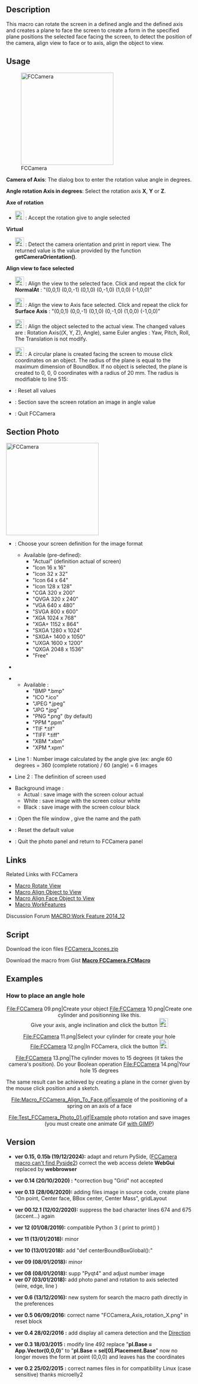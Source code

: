 <languages/>
{{Macro
|Name=Macro FCCamera
|Icon=FCCamera_00.png
|Description=This macro can rotate the screen in a defined angle and the defined axis and creates a plane to face the screen to create a form in the specified plane positions the selected face facing the screen, to detect the position of the camera, align view to face or to axis, align the object to view.
|Author=Mario52
|Version=0.15b
|Date=2024/12/19
|FCVersion=1.00 and more
|Download=[https://wiki.freecad.org/images/2/25/FCCamera_00.png ToolBar Icon]
}}

==Description==

This macro can rotate the screen in a defined angle and the defined axis and creates a plane to face the screen to create a form in the specified plane positions the selected face facing the screen, to detect the position of the camera, align view to face or to axis, align the object to view. 

{{Codeextralink|https://gist.githubusercontent.com/mario52a/4aa545c23b323cf68824/raw/b31c64d26788b796750095eca4a6b92803537732/Macro%2520FCCamera.FCMacro}}

==Usage==

[[File:Macro FCCamera 00.png|250px|left|FCCamera]]

'''Camera of Axis''': The dialog box to enter the rotation value angle in degrees.

'''Angle rotation Axis in degrees''': Select the rotation axis '''X''', '''Y''' or '''Z'''.

'''Axe of rotation'''

* [[File:FCCamera_01.png|24px]] {{KEY|Accept the rotation}} : Accept the rotation give to angle selected

'''Virtual'''

* [[File:FCCamera_02.png|24px]] {{KEY|Detect camera orientation}} : Detect the camera orientation and print in report view. The returned value is the value provided by the function '''getCameraOrientation()'''.

'''Align view to face selected'''

* [[File:FCCamera_03.png|24px]] {{KEY|To Face.}} : Align the view to the selected face. Click and repeat the click for '''NormalAt''' : "(0,0,1) (0,0,-1) (0,1,0) (0,-1,0) (1,0,0) (-1,0,0)"

* [[File:FCCamera_04.png|24px]] {{KEY|To Axis.}} : Align the view to Axis face selected. Click and repeat the click for '''Surface Axis''' : "(0,0,1) (0,0,-1) (0,1,0) (0,-1,0) (1,0,0) (-1,0,0)"

* [[File:FCCamera_05.png|24px]] {{KEY|Align object to view.}} : Align the object selected to the actual view. The changed values are : Rotation Axis((X, Y, Z), Angle), same Euler angles : Yaw, Pitch, Roll, The Translation is not modify.

* [[File:FCCamera_06.png|24px]] {{KEY|Create plane of view.}} : A circular plane is created facing the screen to mouse click coordinates on an object. The radius of the plane is equal to the maximum dimension of BoundBox. If no object is selected, the plane is created to 0, 0, 0 coordinates with a radius of 20 mm. The radius is modifiable to line 515:
{{Code|code=
        rayon = 20                            # Radius of plane
}}

*{{KEY|[[File:FCCamera_07.png|24px]] Reset.}} : Reset all values
*{{KEY| [[File:FCCamera_00.png|24px]] Photo.}} : Section save the screen rotation an image in angle value
*{{KEY| [[File:FCCamera_08.png|24px]] Quit.}} : Quit FCCamera

{{clear}}
==Section Photo==

[[File:Macro FCCamera 00b.png|250px|left|FCCamera]]
{{clear}}

*{{KEY|ComboBox Actual }} : Choose your screen definition for the image format
**Available (pre-defined):
***"Actual" (definition actual of screen)
***"Icon 16 x 16"
***"Icon 32 x 32"
***"Icon 64 x 64"
***"Icon 128 x 128"
***"CGA 320 x 200"
***"QVGA 320 x 240"
***"VGA 640 x 480"
***"SVGA 800 x 600"
***"XGA 1024 x 768"
***"XGA+ 1152 x 864"
***"SXGA 1280 x 1024"
***"SXGA+ 1400 x 1050"
***"UXGA 1600 x 1200"
***"QXGA 2048 x 1536"
***"Free"

*{{KEY|SpinBox X and Y }}

*{{KEY|ComboBox  Format image}}
**Available :
***"BMP *.bmp"
***"ICO *.ico"
***"JPEG *.jpeg"
***"JPG *.jpg"
***"PNG *.png" (by default)
***"PPM *.ppm"
***"TIF *.tif"
***"TIFF *.tiff"
***"XBM *.xbm"
***"XPM *.xpm"

*Line 1 : Number image calculated by the angle give (ex: angle 60 degrees = 360 (complete rotation) / 60 (angle) = 6 images

*Line 2 : The definition of screen used

*Background image :
** Actual : save image with the screen colour actual
** White : save image with the screen colour white
** Black : save image with the screen colour black

*{{KEY|[[File:FCCamera_00.png|24px]] Launch}} : Open the file window , give the name and the path
*{{KEY|[[File:FCCamera_07.png|24px]] Reset}} : Reset the default value
*{{KEY|[[File:FCCamera_00.png|24px]] Return}} : Quit the photo panel and return to FCCamera panel
{{clear}}

==Links==

Related Links with FCCamera

*[[Macro_Rotate_View|Macro Rotate View]]
*[[Macro Align Object to View|Macro Align Object to View]]
*[[Macro_Align_Face_Object_to_View|Macro Align Face Object to View]]
*[[Macro_WorkFeatures|Macro WorkFeatures]]

Discussion Forum [https://forum.freecad.org/viewtopic.php?f=22&t=9056 MACRO:Work Feature 2014_12]

==Script==

Download the icon files [https://forum.freecad.org/download/file.php?id=79288 FCCamera_Icones.zip]

Download the macro from Gist [https://gist.github.com/mario52a/4aa545c23b323cf68824 '''Macro FCCamera.FCMacro''']

==Examples==

===How to place an angle hole===

<center>
<gallery widths="300" heights="280">
File:FCCamera 09.png|Create your object
File:FCCamera 10.png|Create one cylinder and positionning like this.<br/>Give your axis, angle inclination and click the button [[File:FCCamera_01.png|24px]] {{KEY|Accept the rotation}}
</gallery>
</center>

<center>
<gallery widths="300" heights="280">
File:FCCamera 11.png|Select your cylinder for create your hole
File:FCCamera 12.png|In FCCamera, click the button [[File:FCCamera_05.png|24px]] {{KEY|Align Object to View}}
</gallery>
</center>

<center>
<gallery widths="300" heights="280">
File:FCCamera 13.png|The cylinder moves to 15 degrees (it takes the camera's position). Do your Boolean operation
File:FCCamera 14.png|Your hole 15 degrees
</gallery>
</center>

The same result can be achieved by creating a plane in the corner given by the mouse click position and a sketch.

<center>
<gallery widths="750" heights="700">
File:Macro_FCCamera_Align_To_Face.gif|example of the positioning of a spring on an axis of a face
</gallery>
</center>
<center>
<gallery widths="850" heights="550">
File:Test_FCCamera_Photo_01.gif|Example photo rotation and save images (you must create one animate Gif [https://www.gimp.org/ with GIMP])
</gallery>
</center>

==Version==

*'''ver 0.15, 0.15b (19/12/2024):''' adapt and return PySide, ([https://forum.freecad.org/viewtopic.php?p=797838 FCCamera macro can't find Pyside2]) correct the web access delete '''WebGui''' replaced by '''webbrowser'''
{{Code|code=
####
try:
    import webbrowser
    webbrowser.open("https://wiki.freecad.org/index.php?title=Macro_FCCamera")
except Exception:
    None
####
####
import urllib
from urllib import request

contentPage = request.urlopen("https://wiki.freecad.org/Macro_FCCamera").readlines()
####
}}
*'''ver 0.14 (20/10/2020) :''' *correction bug "Grid" not accepted

*'''ver 0.13 (28/06/2020):''' adding files image in source code, create plane "On point, Center face, BBox center, Center Mass", gridLayout

*'''ver 00.12.1 (12/02/2020):''' suppress the bad character lines  674 and 675 (accent...) again

*'''ver 12 (01/08/2019):''' compatible Python 3 ( print to print() )

*'''ver 11 (13/01/2018):''' minor

*'''ver 10 (13/01/2018):''' add "def centerBoundBoxGlobal():"

*'''ver 09 (08/01/2018):''' minor

*'''ver 08 (08/01/2018):''' supp "Pyqt4" and adjust number image
*'''ver 07 (03/01/2018):''' add photo panel and rotation to axis selected (wire, edge, line )

*'''ver 0.6 (13/12/2016):''' new system for search the macro path directly in the preferences 

{{Code|code=
#path = FreeCAD.ConfigGet("AppHomePath")
#path = FreeCAD.ConfigGet("UserAppData")
#path = "your path"
param = FreeCAD.ParamGet("User parameter:BaseApp/Preferences/Macro")# macro path
path = param.GetString("MacroPath","") + "/"                        # macro path
path = path.replace("\\","/")
App.Console.PrintMessage("Path locality to FCCamera.....images.png [ " + path + " ]"+"\n")
}}

*'''ver 0.5 06/09/2016:''' correct name "FCCamera_Axis_rotation_X.png" in reset block

*'''ver 0.4 28/02/2016 :''' add display all camera detection and the [https://forum.freecad.org/viewtopic.php?f=13&t=14213#p114667 Direction] 

*'''ver 0.3 18/03/2015 :''' modify line 492 replace "'''pl.Base = App.Vector(0,0,0)'''" to "'''pl.Base = sel[0].Placement.Base'''" now no longer moves the form at point (0,0,0) and leaves has the coordinates

*'''ver 0.2 25/02/2015 :''' correct names files in for compatibility Linux (case sensitive) thanks microelly2
